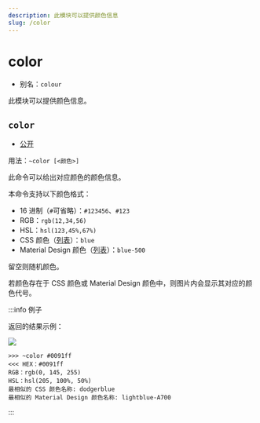 ```yaml
---
description: 此模块可以提供颜色信息
slug: /color
---
```


# color

-   别名：`colour`

此模块可以提供颜色信息。

## `color`

-   [公开](permissions)

用法：`~color [<颜色>]`

此命令可以给出对应颜色的颜色信息。

本命令支持以下颜色格式：

-   16 进制（`#`可省略）：`#123456`、`#123`
-   RGB：`rgb(12,34,56)`
-   HSL：`hsl(123,45%,67%)`
-   CSS 颜色（[列表](color_list#CSS)）：`blue`
-   Material Design 颜色（[列表](color_list#material-design)）：`blue-500`

留空则随机颜色。

若颜色存在于 CSS 颜色或 Material Design 颜色中，则图片内会显示其对应的颜色代号。

:::info 例子

返回的结果示例：

![](https://z1.ax1x.com/2023/11/06/pilBEkQ.png)

```
>>> ~color #0091ff
<<< HEX：#0091ff
RGB：rgb(0, 145, 255)
HSL：hsl(205, 100%, 50%)
最相似的 CSS 颜色名称: dodgerblue
最相似的 Material Design 颜色名称: lightblue-A700
```

:::
